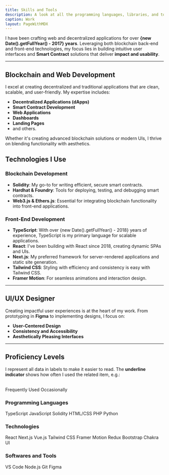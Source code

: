 ```yaml
---
title: Skills and Tools
description: A look at all the programming languages, libraries, and tools I've worked with.
caption: Work
layout: PageWithMDX
---
```



I have been crafting web and decentralized applications for over **{new Date().getFullYear() - 2017} years**. Leveraging both blockchain back-end and front-end technologies, my focus lies in building intuitive user interfaces and **Smart Contract** solutions that deliver **impact and usability**. 

---

## Blockchain and Web Development

I excel at creating decentralized and traditional applications that are clean, scalable, and user-friendly. My expertise includes:

- **Decentralized Applications (dApps)**
- **Smart Contract Development**
- **Web Applications**
- **Dashboards**
- **Landing Pages**
- and others.

Whether it's creating advanced blockchain solutions or modern UIs, I thrive on blending functionality with aesthetics.

## Technologies I Use  

### **Blockchain Development**

- **Solidity**: My go-to for writing efficient, secure smart contracts.  
- **Hardhat & Foundry**: Tools for deploying, testing, and debugging smart contracts.  
- **Web3.js & Ethers.js**: Essential for integrating blockchain functionality into front-end applications.  

### **Front-End Development**

- **TypeScript**: With over {new Date().getFullYear() - 2018} years of experience, TypeScript is my primary language for scalable applications.  
- **React**: I've been building with React since 2018, creating dynamic SPAs and UIs.  
- **Next.js**: My preferred framework for server-rendered applications and static site generation.  
- **Tailwind CSS**: Styling with efficiency and consistency is easy with Tailwind CSS.  
- **Framer Motion**: For seamless animations and interaction design.

---

## UI/UX Designer

Creating impactful user experiences is at the heart of my work. From prototyping in **Figma** to implementing designs, I focus on:

- **User-Centered Design**  
- **Consistency and Accessibility**  
- **Aesthetically Pleasing Interfaces**

---

## Proficiency Levels

I represent all data in labels to make it easier to read. The **underline indicator** shows how often I used the related item, e.g.:

<br />
<HStack spacing={8}>
  <Label indicator={100}>Frequently Used</Label>
  <Label indicator={25}>Occasionally</Label>
</HStack>

### Programming Languages

<VStack spacing={12}>
  <HStack spacing={8}>
    <Label indicator={100}>TypeScript</Label>
    <Label indicator={100}>JavaScript</Label>
    <Label indicator={100}>Solidity</Label>
    <Label indicator={100}>HTML/CSS</Label>
  </HStack>
  <HStack spacing={8}>
    <Label indicator={50}>PHP</Label>
    <Label indicator={25}>Python</Label>
  </HStack>
</VStack>

### Technologies

<VStack spacing={12}>
  <HStack spacing={8}>
    <Label indicator={100}>React</Label>
    <Label indicator={90}>Next.js</Label>
    <Label indicator={75}>Vue.js</Label>
    <Label indicator={100}>Tailwind CSS</Label>
    <Label indicator={50}>Framer Motion</Label>
  </HStack>
  <HStack spacing={8}>
    <Label indicator={25}>Redux</Label>
    <Label indicator={25}>Bootstrap</Label>
    <Label indicator={25}>Chakra UI</Label>
  </HStack>
</VStack>

### Softwares and Tools

<VStack spacing={12}>
  <HStack spacing={8}>
    <Label indicator={100}>VS Code</Label>
    <Label indicator={100}>Node.js</Label>
    <Label indicator={100}>Git</Label>
    <Label indicator={100}>Figma</Label>
  </HStack>
</VStack>
